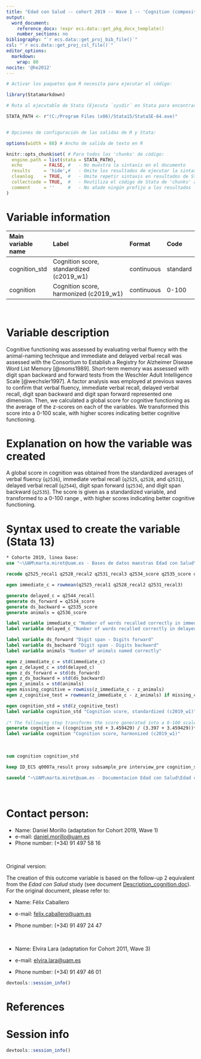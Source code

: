 ```yaml
---
title: "Edad con Salud -- cohort 2019 -- Wave 1 -- 'Cognition (composite score)'"
output:
  word_document:
    reference_docx: !expr ecs.data::get_pkg_docx_template()
    number_sections: no
bibliography: "`r ecs.data::get_proj_bib_file()`"
csl: "`r ecs.data::get_proj_csl_file()`"
editor_options: 
  markdown: 
    wrap: 80
nocite: '@he2012'
---
```


```r
# Activar los paquetes que R necesita para ejecutar el código:

library(Statamarkdown)

# Ruta al ejecutable de Stata (Ejecuta `sysdir` en Stata para encontrar la ruta)

STATA_PATH <- r"(C:/Program Files (x86)/Stata15/StataSE-64.exe)"


# Opciones de configuración de las salidas de R y Stata:

options(width = 88) # Ancho de salida de texto en R

knitr::opts_chunk$set( # Para todos los 'chunks' de código:
  engine.path = list(stata = STATA_PATH),
  echo        = FALSE, #   - No muestra la sintaxis en el documento
  results     = 'hide',#   - Omite los resultados de ejecutar la sintaxis
  cleanlog    = TRUE,  #   - Omite repetir sintaxis en resultados de Stata
  collectcode = TRUE,  #   - Reutiliza el código de Stata de 'chunks' anteriores
  comment     = ''     #   - No añade ningún prefijo a los resultados
)
```

# Variable information

| Main variable name | Label                                    | Format     | Code     |
|:-------------------|:-----------------------------------------|:-----------|:---------|
| cognition_std      | Cognition score, standardized (c2019_w1) | continuous | standard |
| cognition          | Cognition score, harmonized (c2019_w1)   | continuous | 0-100    |

<br>

# Variable description

Cognitive functioning was assessed by evaluating verbal fluency with the animal-naming technique and immediate and delayed verbal recall was assessed with the Consortium to Establish a Registry for Alzheimer Disease Word List Memory [@moms1989]. Short-term memory was assessed with digit span backward and forward tests from the Weschler Adult Intelligence Scale [@wechsler1997]. A factor analysis was employed at previous waves to confirm that verbal fluency, immediate verbal recall, delayed verbal recall, digit span backward and digit span forward represented one dimension. Then, we calculated a global score for cognitive functioning as the average of the z-scores on each of the variables. We transformed this score into a 0-100 scale, with higher scores indicating better cognitive functioning.

# Explanation on how the variable was created

A global score in cognition was obtained from the standardized averages of verbal fluency (`q2536`), immediate verbal recall (`q2525`, `q2528`, and `q2531`), delayed verbal recall (`q2544`), digit span forward (`q2534`), and digit span backward (`q2535`). The score is given as a standardized variable, and transformed to a 0-100 range , with higher scores indicating better cognitive functioning.

# Syntax used to create the variable (Stata 13)

```stata
* Cohorte 2019, linea base:
use "~\UAM\marta.miret@uam.es - Bases de datos maestras Edad con Salud\Ola_3\Cohorte_2019\rawdata_c2019w1.dta"
```

```stata
recode q2525_recal1 q2528_recal2 q2531_recal3 q2534_score q2535_score q2536_score q2544_recall (999=.)

egen immediate_c = rowmean(q2525_recal1 q2528_recal2 q2531_recal3)

generate delayed_c = q2544_recall
generate ds_forward = q2534_score
generate ds_backward = q2535_score
generate animals = q2536_score

label variable immediate_c "Number of words recalled correctly in immediate Verbal recall"
label variable delayed_c "Number of words recalled correctly in delayed Verbal recall"

label variable ds_forward "Digit span - Digits forward"
label variable ds_backward "Digit span - Digits backward"
label variable animals "Number of animals named correctly"

egen z_immediate_c = std(immediate_c)
egen z_delayed_c = std(delayed_c)
egen z_ds_forward = std(ds_forward)
egen z_ds_backward = std(ds_backward)
egen z_animals = std(animals)
egen missing_cognitive = rowmiss(z_immediate_c - z_animals)
egen z_cognitive_test = rowmean(z_immediate_c - z_animals) if missing_cognitive<=1

egen cognition_std = std(z_cognitive_test)
label variable cognition_std "Cognition score, standardized (c2019_w1)"
 
/* The following step transforms the score generated into a 0-100 scale. */
generate cognition = ((cognition_std + 3.459429) / (3.397 + 3.459429))*100
label variable cognition "Cognition score, harmonized (c2019_w1)"
```

<br>

```stata
sum cognition cognition_std
```

```stata
keep ID_ECS q0007a_result proxy subsample_pre interview_pre cognition_std cognition

saveold "~\UAM\marta.miret@uam.es - Documentacion Edad con Salud\Edad con salud - Ola 3\Outcomes\Cohorte 2019\Outcome datasets\Outcome_cognition.dta", replace version(13)
```

<br>

# Contact person:

-   Name: Daniel Morillo (adaptation for Cohort 2019, Wave 1)
-   e-mail: [daniel.morillo\@uam.es](mailto:daniel.morillo@uam.es){.email}
-   Phone number: (+34) 91 497 58 16

<br>

Original version:

The creation of this outcome variable is based on the follow-up 2 equivalent from the *Edad con Salud* study (see document [Description_cognition.doc](https://dauam-my.sharepoint.com/:w:/r/personal/marta_miret_uam_es/Documents/Edad%20con%20Salud/Documentacion%20Edad%20con%20Salud/Edad%20con%20salud%20-%20Ola%203/Outcomes/Cohorte%202011/Outcome%20descriptions/Description_cognition.docx?d=w6c2d69330c6f4ded85e8368f89d286d4&csf=1&web=1&e=V3ScM6)). For the original document, please refer to:

-   Name: Félix Caballero

-   e-mail: [felix.caballero\@uam.es](mailto:felix.caballero@uam.es){.email}

-   Phone number: (+34) 91 497 24 47

<br>

-   Name: Elvira Lara (adaptation for Cohort 2011, Wave 3)

-   e-mail: [elvira.lara\@uam.es](mailto:elvira.lara@uam.es){.email}

-   Phone number: (+34) 91 497 46 01

```r
devtools::session_info()
```

# References

::: {#refs}
:::

\newpage

# Session info

```r
devtools::session_info()
```

